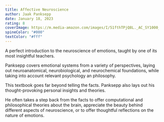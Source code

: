 ```yaml
---
title: Affective Neuroscience
author: Jaak Panksepp
date: January 18, 2023
rating: 8
coverImage: https://m.media-amazon.com/images/I/51fthTPjQ8L._AC_SY1000_.jpg
spineColor: "#000"
textColor: "#fff"
---
```


A perfect introduction to the neuroscience of emotions, taught by one of its most insightful teachers.

Panksepp covers emotional systems from a variety of perspectives, laying out neuroanatomical, neurobiological, and neurochemical foundations, while taking into account relevant psychology an philosophy.

This textbook goes far beyond telling the facts. Panksepp also lays out his thought-provoking personal insights and theories.

He often takes a step back from the facts to offer computational and philosophical theories about the brain, appreciate the beauty behind different aspects of neuroscience, or to offer thoughtful reflections on the nature of emotions.
